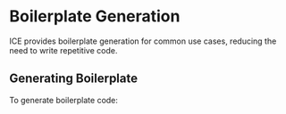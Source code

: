 # Boilerplate Generation

ICE provides boilerplate generation for common use cases, reducing the need to write repetitive code.

## Generating Boilerplate

To generate boilerplate code:
